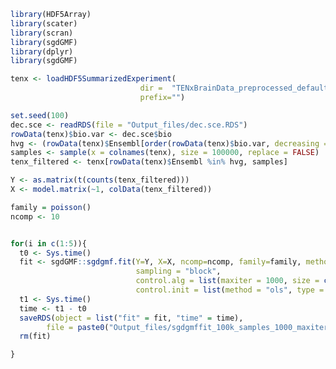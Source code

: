 
```r
library(HDF5Array)
library(scater)
library(scran)
library(sgdGMF)
library(dplyr)
library(sgdGMF)
```


```r
tenx <- loadHDF5SummarizedExperiment(
                             dir =  "TENxBrainData_preprocessed_default", 
                             prefix="")
```


```r
set.seed(100)
dec.sce <- readRDS(file = "Output_files/dec.sce.RDS")
rowData(tenx)$bio.var <- dec.sce$bio
hvg <- (rowData(tenx)$Ensembl[order(rowData(tenx)$bio.var, decreasing = TRUE)])[1:500]
samples <- sample(x = colnames(tenx), size = 100000, replace = FALSE)
tenx_filtered <- tenx[rowData(tenx)$Ensembl %in% hvg, samples]
```


```r
Y <- as.matrix(t(counts(tenx_filtered)))
X <- model.matrix(~1, colData(tenx_filtered))
```


```r
family = poisson()
ncomp <- 10


for(i in c(1:5)){
  t0 <- Sys.time()
  fit <- sgdGMF::sgdgmf.fit(Y=Y, X=X, ncomp=ncomp, family=family, method = "sgd",
                            sampling = "block",
                            control.alg = list(maxiter = 1000, size = c(1000,250)),
                            control.init = list(method = "ols", type = "link"))
  t1 <- Sys.time()
  time <- t1 - t0  
  saveRDS(object = list("fit" = fit, "time" = time), 
        file = paste0("Output_files/sgdgmffit_100k_samples_1000_maxiter_1000_250_size_",i ,".RDS"))
  rm(fit)

}



```

